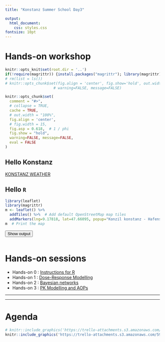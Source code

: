 ```yaml
---
title: "Konstanz Summer School Day3"

output: 
  html_document:
    css: styles.css
fontsize: 10pt
---
```


# Hands-on workshop

```r
knitr::opts_knit$set(root.dir = '..')
if(!require(magrittr)) {install.packages("magrittr"); library(magrittr);}
# rm(list = ls())
# knitr::opts_chunk$set(fig.align = 'center', fig.show='hold', out.width = '70%',
                      # warning=FALSE, message=FALSE)

knitr::opts_chunk$set(
  comment = "#>",
  # collapse = TRUE,
  cache = TRUE,
  # out.width = "100%",
  fig.align = 'center',
  # fig.width = 15,
  fig.asp = 0.618,  # 1 / phi
  fig.show = "hold",
  warning=FALSE, message=FALSE,
  eval = FALSE
)
```

## Hello Konstanz

<a class="weatherwidget-io" href="https://forecast7.com/en/47d689d17/konstanz/" data-label_1="KONSTANZ" data-label_2="WEATHER" data-theme="original" >KONSTANZ WEATHER</a>
<script>
!function(d,s,id){var js,fjs=d.getElementsByTagName(s)[0];if(!d.getElementById(id)){js=d.createElement(s);js.id=id;js.src='https://weatherwidget.io/js/widget.min.js';fjs.parentNode.insertBefore(js,fjs);}}(document,'script','weatherwidget-io-js');
</script>

## Hello `R`
```r
library(leaflet)
library(magrittr)
m <- leaflet() %>%
  addTiles() %>%  # Add default OpenStreetMap map tiles
  addMarkers(lng=9.17818, lat=47.66095, popup="Konzil konstanz - Hafenstraße 2, 78462 Konstanz, Germany", label = "Konstanz Summer School")
m  # Print the map
```
<button class="btn btn-primary" data-toggle="collapse" data-target="#ShowKonstanzMap"> Show output </button> 
<div id="ShowKonstanzMap" class="collapse">  
<div class="boxed">
<center>
```r
```
</center>
</div>
</div>


# Hands-on sessions

- Hands-on 0 : [Instructions for R](HandsOn_0-InstructionsForR.html)
- Hands-on 1 : [Dose-Response Modelling](HandsOn_1-DoseResponseModelling.html)
- Hands-on 2 : [Bayesian networks](HandsOn_2-BayesianNetworks.html)
- Hands-on 3 : [PK Modelling and AOPs](HandsOn_3-IntergrationWithPK.html)

<!-- created by wang -->

<!-- - Hands-on 0 : [Instructions for R](https://antoinechn.github.io/Konstanz-SummerSchool/HandsOn_0-InstructionsForR.html) -->
<!-- - Hands-on 1 : [Dose-Response Modelling](https://antoinechn.github.io/Konstanz-SummerSchool/HandsOn_1-DoseResponseModelling.html) -->
<!-- - Hands-on 2 : [Bayesian networks](https://antoinechn.github.io/Konstanz-SummerSchool/HandsOn_2-BayesianNetworks.html) -->
<!-- - Hands-on 3 : PK modelling : Coming soon -->


<!-- ![](https://trello-attachments.s3.amazonaws.com/59552633a56853b5f6d1f1f9/5a92760183331b90626ce166/962e327a8ff09ffae7dfe43703d2d2df/EU-ToxRisk_Summer_School-Modelling_and_Extrapolation_06-09_March_2018-KonstanzDay3.png){ width=100% } -->

----

----

# Agenda

<!-- <iframe src="https://trello-attachments.s3.amazonaws.com/59552633a56853b5f6d1f1f9/5a92760183331b90626ce166/ecd3805de6addb3a946f216199b177af/EU-ToxRisk_Summer_School-Modelling_and_Extrapolation_06-09_March_2018-KonstanzDay3.pdf" style="width: 100%;height: 100%;border: none;"></iframe> -->


```r
# knitr::include_graphics('https://trello-attachments.s3.amazonaws.com/59552633a56853b5f6d1f1f9/5a92760183331b90626ce166/ecd3805de6addb3a946f216199b177af/EU-ToxRisk_Summer_School-Modelling_and_Extrapolation_06-09_March_2018-KonstanzDay3.pdf')
knitr::include_graphics('https://trello-attachments.s3.amazonaws.com/59552633a56853b5f6d1f1f9/5a92760183331b90626ce166/962e327a8ff09ffae7dfe43703d2d2df/EU-ToxRisk_Summer_School-Modelling_and_Extrapolation_06-09_March_2018-KonstanzDay3.png')
```